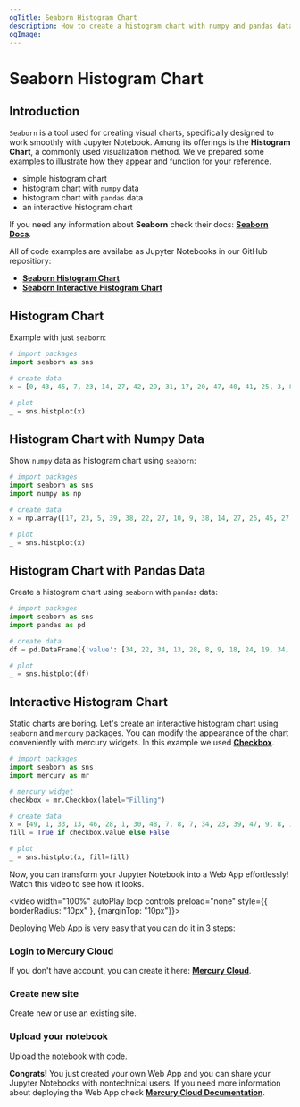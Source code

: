 ```yaml
---
ogTitle: Seaborn Histogram Chart 
description: How to create a histogram chart with numpy and pandas data using the seaborn (Python package) in Jupyter Notebook.
ogImage:
---
```



# Seaborn Histogram Chart

## Introduction

`Seaborn` is a tool used for creating visual charts, specifically designed to work smoothly with Jupyter Notebook. Among its offerings is the **Histogram Chart**, a commonly used visualization method. We've prepared some examples to illustrate how they appear and function for your reference.
- simple histogram chart  
- histogram chart with `numpy` data
- histogram chart with `pandas` data
- an interactive histogram chart 

If you need any information about **Seaborn** check their docs: [**Seaborn Docs**](https://seaborn.pydata.org/api.html).

All of code examples are availabe as Jupyter Notebooks in our GitHub repositiory:
- [**Seaborn Histogram Chart**](https://github.com/mljar/mercury-integrations/blob/main/visualizations/seaborn/seaborn-histogram-chart.ipynb)
- [**Seaborn Interactive Histogram Chart**](https://github.com/mljar/mercury-integrations/blob/main/visualizations/seaborn/seaborn-interactive-histogram-chart.ipynb)

## Histogram Chart 

Example with just `seaborn`:

```python
# import packages 
import seaborn as sns 

# create data 
x = [0, 43, 45, 7, 23, 14, 27, 42, 29, 31, 17, 20, 47, 40, 41, 25, 3, 8, 8, 49]

# plot 
_ = sns.histplot(x)
```

<Screenshot src={simplechartPng} alt="Simple seaborn histogram chart" />

## Histogram Chart with Numpy Data 

Show `numpy` data as histogram chart using `seaborn`:

```python
# import packages 
import seaborn as sns 
import numpy as np 

# create data 
x = np.array([17, 23, 5, 39, 38, 22, 27, 10, 9, 38, 14, 27, 26, 45, 27, 2, 2, 44, 31, 38])

# plot 
_ = sns.histplot(x)
```

<Screenshot src={numpychartPng} alt="Seaborn histogram chart with numpy data. " />

## Histogram Chart with Pandas Data 

Create a histogram chart using `seaborn` with `pandas` data:

```python
# import packages
import seaborn as sns
import pandas as pd 

# create data 
df = pd.DataFrame({'value': [34, 22, 34, 13, 28, 8, 9, 18, 24, 19, 34, 21, 48, 48, 20, 10, 8, 7, 25, 2]}) 

# plot 
_ = sns.histplot(df)
```

<Screenshot src={pandaschartPng} alt="Seaborn histogram chart with pandas data." />

## Interactive Histogram Chart

Static charts are boring. Let's create an interactive histogram chart using `seaborn` and `mercury` packages. You can modify the appearance of the chart conveniently with mercury widgets. In this example we used [**Checkbox**](https://runmercury.com/docs/input-widgets/checkbox/).

```python 
# import packages 
import seaborn as sns
import mercury as mr 
```

```python 
# mercury widget 
checkbox = mr.Checkbox(label="Filling")
```

```python 
# create data 
x = [49, 1, 33, 13, 46, 28, 1, 30, 48, 7, 8, 7, 34, 23, 39, 47, 9, 8, 12, 30]
fill = True if checkbox.value else False

# plot 
_ = sns.histplot(x, fill=fill)
```

Now, you can transform your Jupyter Notebook into a Web App effortlessly! Watch this video to see how it looks.

<video width="100%" autoPlay loop controls preload="none" style={{ borderRadius: "10px" }, {marginTop: "10px"}}>
  <source
    src="/images/integrations/seaborn/histogram-chart/seaborn-mercury.mp4"
    type="video/mp4"
  />
</video>

Deploying Web App is very easy that you can do it in 3 steps:

<div className="steps-container">

### Login to Mercury Cloud

If you don't have account, you can create it here: [**Mercury Cloud**](https://cloud.runmercury.com/register).

### Create new site

Create new or use an existing site. 

### Upload your notebook

Upload the notebook with code.

</div>

**Congrats!** You just created your own Web App and you can share your Jupyter Notebooks with nontechnical users. If you need more information about deploying the Web App check [**Mercury Cloud Documentation**](https://runmercury.com/docs/cloud/).